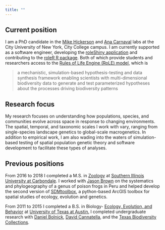 ```yaml
---
title: ""
---
```


## Current position

I am a PhD candidate in the [Mike Hickerson](https://hickerlab.wordpress.com/) and [Ana Carnaval](https://carnavallab.org/) labs at the City University of New York, City College campus. I am currently supported as a software engineer, developing the [roleShiny application](https://github.com/role-model/roleShiny) and contributing to the [roleR R package](https://github.com/role-model/roleR). Both of which provide students and researchers access to the [Rules of Life Engine (RoLE) model](https://role-model.github.io/about), which is

> a mechanistic, simulation-based hypothesis-testing and data synthesis framework enabling scientists with multi-dimensional biodiversity data to generate and test parameterized hypotheses about the processes driving biodiversity patterns

## Research focus

My research focuses on understanding how populations, species, and communities evolve across space in response to changing environments. The spatial, temporal, and taxonomic scales I work with vary, ranging from single-species landscape genetics to global-scale macrogenetics. In addition to empirical work, I am also wading into the waters of simulation-based testing of spatial population genetic theory and software development to facilitate these types of analyses.

## Previous positions

From 2016 to 2018 I completed a M.S. in [Zoology](https://zoology.siu.edu/) at [Southern Illinois University at Carbondale](https://siu.edu/). I worked with [Jason Brown](https://www.jasonleebrown.org/) on the systematics and phylogeography of a genus of poison frogs in Peru and helped develop the second version of [SDMtoolbox](http://www.sdmtoolbox.org/), a python-based ArcGIS toolbox for spatial studies of ecology, evolution and genetics.

From 2011 to 2015 I completed a B.S. in Biology- [Ecology, Evolution, and Behavior](https://integrativebio.utexas.edu/) at [University of Texas at Austin.](https://www.utexas.edu/) I completed undergraduate research with [Daniel Bolnick](https://bolnicklab.wordpress.com/), [David Cannatella](http://cannatellalab.org/), and the [Texas Biodiversity Collections](https://biodiversity.utexas.edu/collections).
